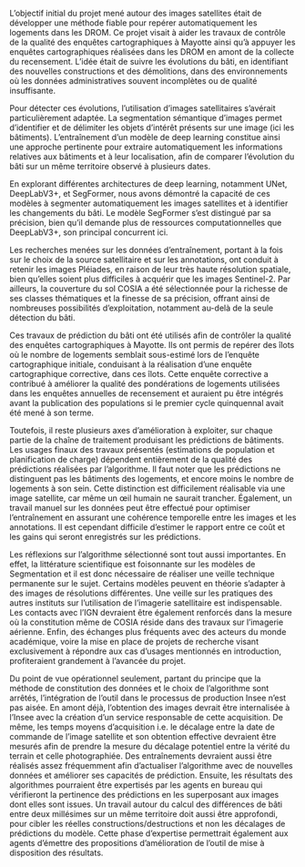 L'objectif initial du projet mené autour des images satellites était de développer une méthode fiable pour repérer automatiquement les logements dans les DROM. Ce projet visait à aider les travaux de contrôle de la qualité des enquêtes  cartographiques à Mayotte ainsi qu'à appuyer les enquêtes cartographiques réalisées dans les DROM en amont de la collecte du recensement. L'idée était de suivre les évolutions du bâti, en identifiant des nouvelles constructions et des démolitions, dans des environnements où les données administratives souvent incomplètes ou de qualité insuffisante.

Pour détecter ces évolutions, l’utilisation d’images satellitaires s’avérait particulièrement adaptée. La segmentation sémantique d’images permet d’identifier et de délimiter les objets d’intérêt présents sur une image (ici les bâtiments). L’entraînement d’un modèle de deep learning constitue ainsi une approche pertinente pour extraire automatiquement les informations relatives aux bâtiments et à leur localisation, afin de comparer l’évolution du bâti sur un même territoire observé à plusieurs dates.

En explorant différentes architectures de deep learning, notamment UNet, DeepLabV3+, et SegFormer, nous avons démontré la capacité de ces modèles à segmenter automatiquement les images satellites et à identifier les changements du bâti. Le modèle SegFormer s'est distingué par sa précision, bien qu'il demande plus de ressources computationnelles que DeepLabV3+, son principal concurrent ici.

Les recherches menées sur les données d’entraînement, portant à la fois sur le choix de la source satellitaire et sur les annotations, ont conduit à retenir les images Pléiades, en raison de leur très haute résolution spatiale, bien qu’elles soient plus difficiles à acquérir que les images Sentinel-2. Par ailleurs, la couverture du sol COSIA a été sélectionnée pour la richesse de ses classes thématiques et la finesse de sa précision, offrant ainsi de nombreuses possibilités d’exploitation, notamment au-delà de la seule détection du bâti.

Ces travaux de prédiction du bâti ont été utilisés afin de contrôler la qualité des enquêtes cartographiques à Mayotte. Ils ont permis de repérer des îlots où le nombre de logements semblait sous-estimé lors de l'enquête cartographique initiale, conduisant à la réalisation d’une enquête cartographique corrective, dans ces îlots. Cette enquête corrective a contribué à améliorer la qualité des pondérations de logements utilisées dans les enquêtes annuelles de recensement et auraient pu être intégrés avant la publication des populations si le premier cycle quinquennal avait été mené à son terme.

Toutefois, il reste plusieurs axes d'amélioration à exploiter, sur chaque partie de la chaîne de traitement produisant les prédictions de bâtiments. Les usages finaux des travaux présentés (estimations de population et planification de charge) dépendent entièrement de la qualité des prédictions réalisées par l’algorithme. Il faut noter que les prédictions ne distinguent pas les bâtiments des logements, et encore moins le nombre de logements à son sein. Cette distinction est difficilement réalisable via une image satellite, car même un œil humain ne saurait trancher. Également, un travail manuel sur les données peut être effectué pour optimiser l'entraînement en assurant une cohérence temporelle entre les images et les annotations. Il est cependant difficile d’estimer le rapport entre ce coût et les gains qui seront enregistrés sur les prédictions.

Les réflexions sur l’algorithme sélectionné sont tout aussi importantes. En effet, la littérature scientifique est foisonnante sur les modèles de Segmentation et il est donc nécessaire de réaliser une veille technique permanente sur le sujet. Certains modèles peuvent en théorie s’adapter à des images de résolutions différentes. Une veille sur les pratiques des autres instituts sur l’utilisation de l’imagerie satellitaire est indispensable. Les contacts avec l'IGN devraient être également renforcés dans la mesure où la constitution même de COSIA réside dans des travaux sur l’imagerie aérienne. Enfin, des échanges plus fréquents avec des acteurs du monde académique, voire la mise en place de projets de recherche visant exclusivement à répondre aux cas d’usages mentionnés en introduction, profiteraient grandement à l’avancée du projet.


Du point de vue opérationnel seulement, partant du principe que la méthode de constitution des données et le choix de l’algorithme sont arrêtés, l’intégration de l’outil dans le processus de production Insee n’est pas aisée. En amont déjà, l’obtention des images devrait être internalisée à l’Insee avec la création d’un service responsable de cette acquisition. De même, les temps moyens d’acquisition i.e. le décalage entre la date de commande de l’image satellite et son obtention effective devraient être mesurés afin de prendre la mesure du décalage potentiel entre la vérité du
terrain et celle photographiée.
Des entraînements devraient aussi être réalisés assez fréquemment afin d’actualiser l’algorithme avec de nouvelles données et améliorer ses capacités de prédiction. Ensuite, les résultats des algorithmes pourraient être expertisés par les agents en bureau qui vérifieront la pertinence des prédictions en les superposant aux images dont elles sont issues. Un travail autour du calcul des différences de bâti entre deux millésimes sur un même territoire doit aussi être approfondi, pour cibler les réelles constructions/destructions et non les décalages de prédictions du modèle. Cette phase d’expertise permettrait également aux agents d’émettre des propositions d’amélioration de l’outil de mise à disposition des résultats.
